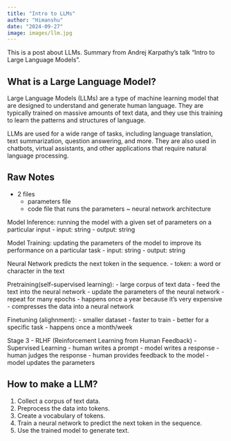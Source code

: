```yaml
---
title: "Intro to LLMs"
author: "Himanshu"
date: "2024-09-27"
image: images/llm.jpg
---
```


This is a post about LLMs. Summary from Andrej Karpathy's talk "Intro to Large Language Models".

## What is a Large Language Model?

Large Language Models (LLMs) are a type of machine learning model that are designed to understand and generate human language. They are typically trained on massive amounts of text data, and they use this training to learn the patterns and structures of language.

LLMs are used for a wide range of tasks, including language translation, text summarization, question answering, and more. They are also used in chatbots, virtual assistants, and other applications that require natural language processing.

## Raw Notes
- 2 files
    - parameters file
    - code file that runs the parameters ~ neural network architecture

Model Inference: running the model with a given set of parameters on a particular input
- input: string
- output: string

Model Training: updating the parameters of the model to improve its performance on a particular task
- input: string
- output: string

Neural Network predicts the next token in the sequence.
    - token: a word or character in the text

Pretraining(self-supervised learning):
- large corpus of text data
- feed the text into the neural network
- update the parameters of the neural network
- repeat for many epochs
- happens once a year because it's very expensive
- compresses the data into a neural network 

Finetuning (alighnment):
- smaller dataset
- faster to train
- better for a specific task
- happens once a month/week

Stage 3 - RLHF (Reinforcement Learning from Human Feedback)
- Supervised Learning
    - human writes a prompt
    - model writes a response
    - human judges the response
    - human provides feedback to the model
    - model updates the parameters
    
    

## How to make a LLM?

1. Collect a corpus of text data.
2. Preprocess the data into tokens.
3. Create a vocabulary of tokens.
4. Train a neural network to predict the next token in the sequence.
5. Use the trained model to generate text.
